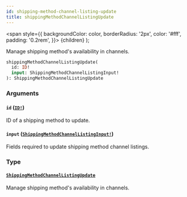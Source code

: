 ```yaml
---
id: shipping-method-channel-listing-update
title: shippingMethodChannelListingUpdate
---
```


<span
style={{
      backgroundColor: color,
      borderRadius: '2px',
      color: '#fff',
      padding: '0.2rem',
    }}>
{children}
</span>
);

Manage shipping method's availability in channels.

```graphql
shippingMethodChannelListingUpdate(
  id: ID!
  input: ShippingMethodChannelListingInput!
): ShippingMethodChannelListingUpdate

```

### Arguments

#### `id` ([`ID!`](/api-reference/scalars/id.mdx))

ID of a shipping method to update.

#### `input` ([`ShippingMethodChannelListingInput!`](/api-reference/inputs/shipping-method-channel-listing-input.mdx))

Fields required to update shipping method channel listings.

### Type

#### [`ShippingMethodChannelListingUpdate`](/api-reference/objects/shipping-method-channel-listing-update.mdx)

Manage shipping method's availability in channels.

